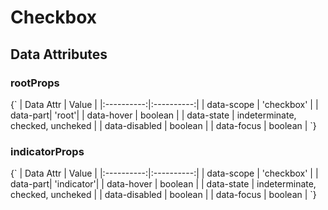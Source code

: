 

# Checkbox

<Meta title="Components/Checkbox" of={CheckboxStories} />

<Canvas of={CheckboxStories.Default} />

<Controls of={CheckboxStories.Default} />

## Data Attributes

### rootProps

<Markdown>
  {`
| Data Attr  |  Value    |
|:----------:|:----------:|
| data-scope | 'checkbox' |
| data-part| 'root'|
| data-hover | boolean |
| data-state | indeterminate, checked, uncheked |
| data-disabled | boolean |
| data-focus | boolean |
`}
</Markdown>

### indicatorProps

<Markdown>
  {`
| Data Attr  |  Value    |
|:----------:|:----------:|
| data-scope | 'checkbox' |
| data-part| 'indicator'|
| data-hover | boolean |
| data-state | indeterminate, checked, uncheked |
| data-disabled | boolean |
| data-focus | boolean |
`}
</Markdown>
